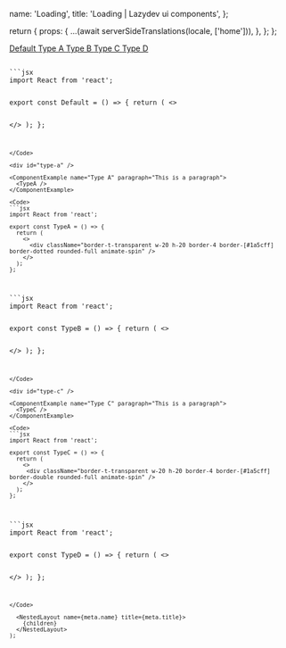 


  name: 'Loading',
  title: 'Loading | Lazydev ui components',
};

  return {
    props: {
      ...(await serverSideTranslations(locale, ['home'])),
    },
  };
};

<SidebarLink>
  <a href="#default" className="sidebar__link">
    Default
  </a>
  <a href="#type-a" className="sidebar__link">
    Type A
  </a>
  <a href="#type-b" className="sidebar__link">
    Type B
  </a>
  <a href="#type-c" className="sidebar__link">
    Type C
  </a>
  <a href="#type-d" className="sidebar__link">
    Type D
  </a>
</SidebarLink>

<PrevAndNext
  leftPath="/docs/components/alert"
  rightPath="/docs/components/input"
/>

<div id="default" />

<ComponentExample name="Default" paragraph="This is a paragraph">
  <Default />
</ComponentExample>

<Code>
```jsx
import React from 'react';

export const Default = () => {
  return (
    <>
      <div className="w-[40px] h-[40px] rounded-full border-[3px] border-transparent border-r-[#474bff] animate-spin" />
    </>
  );
};
```
</Code>

<div id="type-a" />

<ComponentExample name="Type A" paragraph="This is a paragraph">
  <TypeA />
</ComponentExample>

<Code>
```jsx
import React from 'react';

export const TypeA = () => {
  return (
    <>
      <div className="border-t-transparent w-20 h-20 border-4 border-[#1a5cff] border-dotted rounded-full animate-spin" />
    </>
  );
};
```
</Code>

<div id="type-b" />

<ComponentExample name="Type B" paragraph="This is a paragraph">
  <TypeB />
</ComponentExample>

<Code>
```jsx
import React from 'react';

export const TypeB = () => {
  return (
    <>
      <div className="border-t-transparent w-20 h-20 border-4 border-[#1a5cff] border-dashed rounded-full animate-spin" />
    </>
  );
};
```
</Code>

<div id="type-c" />

<ComponentExample name="Type C" paragraph="This is a paragraph">
  <TypeC />
</ComponentExample>

<Code>
```jsx
import React from 'react';

export const TypeC = () => {
  return (
    <>
     <div className="border-t-transparent w-20 h-20 border-4 border-[#1a5cff] border-double rounded-full animate-spin" />
    </>
  );
};
```
</Code>

<div id="type-d" />

<ComponentExample name="Type D" paragraph="This is a paragraph">
  <TypeD />
</ComponentExample>

<Code>
```jsx
import React from 'react';

export const TypeD = () => {
  return (
    <>
      <div className="w-20 h-20 border-l-2 border-[#1a5cff] rounded-full animate-spin" />
    </>
  );
};
```
</Code>

  <NestedLayout name={meta.name} title={meta.title}>
    {children}
  </NestedLayout>
);
